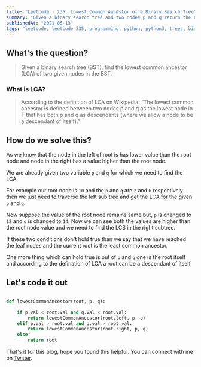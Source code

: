 ```yaml
---
title: "Leetcode - 235: Lowest Common Ancestor of a Binary Search Tree"
summary: "Given a binary search tree and two nodes p and q return the LCA for p and q"
publishedAt: "2021-05-13"
tags: "leetcode, leetcode 235, programming, python, python3, trees, binary tree, bst, binary search tree, interviews, coding"
---
```


## What's the question?

<blockquote>
  Given a binary search tree (BST), find the lowest common ancestor (LCA) of two
  given nodes in the BST.
</blockquote>

### What is LCA?
<blockquote>
  According to the definition of LCA on Wikipedia: “The lowest common ancestor
  is defined between two nodes p and q as the lowest node in T that has both p
  and q as descendants (where we allow a node to be a descendant of itself).”
</blockquote>


## How do we solve this?

As we know that the node in the left of root is has lower value than the root node and node in the right has a value higher than the root node.

We are already given two variable `p` and `q` for which we need to find the LCA. 

For example our root node is `10` and the `p` and `q` are `2` and `6` respectively then we just need to traverse the left sub tree and get the LCA for the given `p` and `q`.

Now suppose the value of the root node remains same but, `p` is changed to `12` and `q` is changed to `14`. Now we can see both the values are higher than the root node value and we need to find the LCS in the right subtree.

If these two conditions don't hold true than we say that we have reached the leaf nodes and the current root is the least common ancestor.

One more thing which can hold true is out of `p` and `q` one is the root itself and according to the defination of LCA a root can be a descendant of itself.

## Let's code it out

```dart:lowest_common_ancestor.py

def lowestCommonAncestor(root, p, q):

    if p.val < root.val and q.val < root.val:
        return lowestCommonAncestor(root.left, p, q)
    elif p.val > root.val and q.val > root.val:
        return lowestCommonAncestor(root.right, p, q)
    else:
        return root

```

That's it for this blog, hope you found this helpful. You can connect with me on <a target="_blank" href="https://twitter.com/saglanivatsal">Twitter</a>.